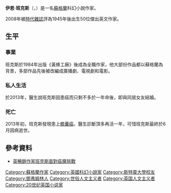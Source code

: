 {{Infobox writer <!-- for more information see [[:Template:Infobox_writer/doc|:Template:Infobox writer/doc]] -->
| name = 伊恩·班克斯
| image = IainBanks2009.jpg
| caption =
| pseudonym =
| birth_name =
| birth_date = 1954年2月16日
| birth_place = [[蘇格蘭|蘇格蘭]][[法夫郡|法夫郡]][[鄧弗姆林|鄧弗姆林]]
| death_date = {{Death date and age|2013|6|9|1954|02|16|df=y}}
| death_place = 蘇格蘭法夫郡[[柯科迪|柯科迪]]
| occupation = 作家
| nationality =
| spouse=| education = [[斯特靈大學|斯特靈大學]]（BA）
| genre = [[科幻小說|科幻小說]]
| subject =
| movement =
| influences = 
| influenced = 
| signature =
| website = http://www.iain-banks.net/
}}
'''伊恩·班克斯'''（{{lang-en|Iain M. Banks}}，{{bd|1954年|2月16日|2013年|6月9日|catIdx=Banks}}）是一名[[蘇格蘭|蘇格蘭]]科幻小說作家。

2008年被[[時代雜誌|時代雜誌]]評為1945年後出生50位傑出英文作家。

==生平==
===事業===
班克斯於1984年出版《黃蜂工廠》後成為全職作家，他大部份作品都以蘇格蘭為背景，多部作品先後被改編成廣播劇、電視劇和電影。

===私人生活===
於2013年，醫生說班克斯因患癌而只剩不多於一年命後，即與同居女友結婚。

===死亡===
2013年初，班克斯發現患上[[膽囊癌|膽囊癌]]，醫生診斷頂多再活一年，可惜班克斯最終於6月因病逝世。

==參考資料==
*[https://web.archive.org/web/20150610202219/http://www.publishing.com.hk/pubnews/NewsDetail.asp?NewsID=20130405001 英暢銷作家班克斯面對癌魔挑戰]

{{Authority control}}
{{DEFAULTSORT:Banks, Iain}}
[[Category:蘇格蘭作家|Category:蘇格蘭作家]]
[[Category:英國科幻小說家|Category:英國科幻小說家]]
[[Category:斯特靈大學校友|Category:斯特靈大學校友]]
[[Category:鄧弗姆林人|Category:鄧弗姆林人]]
[[Category:世俗人文主义者|Category:世俗人文主义者]]
[[Category:英国人文主义者|Category:英国人文主义者]]
[[Category:20世纪英国小说家|Category:20世纪英国小说家]]